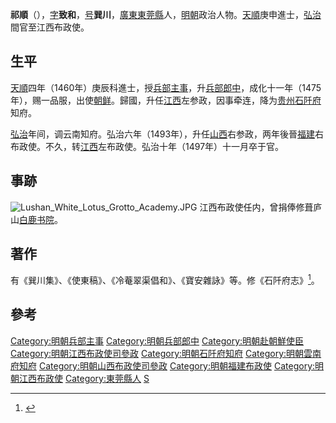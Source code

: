 {{明清人物信息框
| 姓名 = 祁順
| 原名 =
| 圖片名稱 = 
| 圖片大小 = 220px
| 圖片說明 = 
| 最高職務 = 江西左布政使
| 國家 = 大明
| 爵位 =
| 籍貫 = [[廣東|廣東]][[東莞縣|東莞縣]]
| 字號 = 字致和，號巽川
| 室名 = 
| 諡號 = 
| 出生日期 = 宣德九年（1434年）
| 出生地點 = 
| 逝世日期 = 弘治十年（1497年）
| 逝世地點 = 
| 墓葬 =
| 配偶 =
| 親屬 = 
| 出身 = 
*天順四年（1460年）庚辰科二甲第二名進士出身
| 經歷 = 
| 著作 =
}}

'''祁順'''（{{bd|1434年||1497年||Q祁}}），[[表字|字]]'''致和'''，[[号|号]]'''巽川'''，[[廣東|廣東]][[東莞縣|東莞縣]]人，[[明朝|明朝]]政治人物。[[天顺_(明朝)|天順]]庚申進士，[[弘治|弘治]]間官至江西布政使。

==生平==
[[天顺_(明朝)|天順]]四年（1460年）庚辰科進士，授[[兵部|兵部]][[主事|主事]]，升[[兵部|兵部]][[郎中|郎中]]，成化十一年（1475年），赐一品服，出使[[朝鲜|朝鲜]]。歸國，升任[[江西|江西]]左参政，因事牵连，降为[[贵州|贵州]][[石阡府|石阡府]]知府。

[[弘治|弘治]]年间，调云南知府。弘治六年（1493年），升任[[山西|山西]]右参政，两年後晉[[福建|福建]]右布政使。不久，转[[江西|江西]]左布政使。弘治十年（1497年）十一月卒于官。

==事跡==
[[File:Lushan_White_Lotus_Grotto_Academy.JPG|thumb]]
江西布政使任内，曾捐俸修葺庐山[[白鹿书院|白鹿书院]]。

==著作==
有《巽川集》、《使東稿》、《冷菴翠渠倡和》、《寶安雜詠》等。修《石阡府志》<ref>{{cite news|title=祁顺清官是真 状元是假 ——《明代状元与金钗岭》一文的回响|url=http://epaper.timedg.com/html/2008-09/01/content_195470.htm|accessdate=2013-08-28|newspaper=东莞时间网-东莞日报|archive-url=https://web.archive.org/web/20160306002233/http://epaper.timedg.com/html/2008-09/01/content_195470.htm|archive-date=2016-03-06|dead-url=yes}}</ref>。

==參考==
{{reflist}}

{{天順四年庚辰科殿試金榜}}
{{明朝官员小作品}}
{{DEFAULTSORT:Qi祁}}
[[Category:明朝兵部主事|Category:明朝兵部主事]]
[[Category:明朝兵部郎中|Category:明朝兵部郎中]]
[[Category:明朝赴朝鮮使臣|Category:明朝赴朝鮮使臣]]
[[Category:明朝江西布政使司參政|Category:明朝江西布政使司參政]]
[[Category:明朝石阡府知府|Category:明朝石阡府知府]]
[[Category:明朝雲南府知府|Category:明朝雲南府知府]]
[[Category:明朝山西布政使司參政|Category:明朝山西布政使司參政]]
[[Category:明朝福建布政使|Category:明朝福建布政使]]
[[Category:明朝江西布政使|Category:明朝江西布政使]]
[[Category:東莞縣人|Category:東莞縣人]]
[[Category:祁姓|S]]